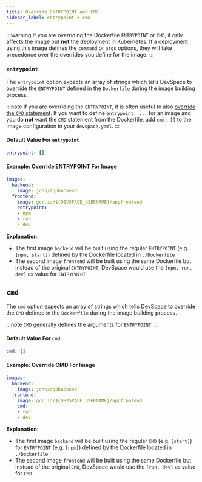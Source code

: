 ```yaml
---
title: Override ENTRYPOINT and CMD
sidebar_label: entrypoint + cmd
---
```


:::warning
If you are overriding the Dockerfile `ENTRYPOINT` or `CMD`, it only affects the image but <u>**not**</u> the deployment in Kubernetes. If a deployment using this image defines the `command` or `args` options, they will take precedence over the overrides you define for the image.
:::

### `entrypoint`
The `entrypoint` option expects an array of strings which tells DevSpace to override the `ENTRYPOINT` defined in the `Dockerfile` during the image building process.

:::note
If you are overriding the `ENTRYPOINT`, it is often useful to also [override the `CMD` statement](#cmd). If you want to define `entrypoint: ...` for an image and you do **not** want the `CMD` statement from the Dockerfile, add `cmd: []` to the image configuration in your `devspace.yaml`.
:::

#### Default Value For `entrypoint`
```yaml
entrypoint: []
```

#### Example: Override ENTRYPOINT For Image
```yaml
images:
  backend:
    image: john/appbackend
  frontend:
    image: gcr.io/${DEVSPACE_USERNAME}/appfrontend
    entrypoint:
    - npm
    - run
    - dev
```
**Explanation:**  
- The first image `backend` will be built using the regular `ENTRYPOINT` (e.g. `[npm, start]`) defined by the Dockerfile located in `./Dockerfile`
- The second image `frontend` will be built using the same Dockerfile but instead of the original `ENTRYPOINT`, DevSpace would use the `[npm, run, dev]` as value for `ENTRYPOINT`


## `cmd`
The `cmd` option expects an array of strings which tells DevSpace to override the `CMD` defined in the `Dockerfile` during the image building process.

:::note
`CMD` generally defines the arguments for `ENTRYPOINT`.
:::

#### Default Value For `cmd`
```yaml
cmd: []
```

#### Example: Override CMD For Image
```yaml
images:
  backend:
    image: john/appbackend
  frontend:
    image: gcr.io/${DEVSPACE_USERNAME}/appfrontend
    cmd:
    - run
    - dev
```
**Explanation:**  
- The first image `backend` will be built using the regular `CMD` (e.g. `[start]`) for `ENTRYPOINT` (e.g. `[npm]`) defined by the Dockerfile located in `./Dockerfile`
- The second image `frontend` will be built using the same Dockerfile but instead of the original `CMD`, DevSpace would use the `[run, dev]` as value for `CMD`
